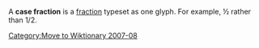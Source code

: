[[Category:Move to Wiktionary 2007-08]]

A '''case fraction''' is a [[fraction]] typeset as one glyph. For example, ½ rather than 1/2.

{{typography-stub}}